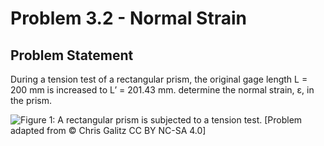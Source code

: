 # Problem 3.2 - Normal Strain {.unnumbered}

## Problem Statement

During a tension test of a rectangular prism, the original gage length L = 200 mm is increased to L' = 201.43 mm. determine the normal strain, ε, in the prism.

![Figure 1: A rectangular prism is subjected to a tension test.](images/650.png){fig-alt="A rectangular prism is subjected to a tension test."} 
\[Problem adapted from © Chris Galitz CC BY NC-SA 4.0\]